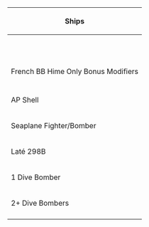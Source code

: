 {{color|red|'''DISCLAIMER:''' ''This information is based on user submitted data and is subject to revisions as more data is gathered. Any version of the ship receives the bonus regardless of remodel.''}}
{| class="wikitable" style="text-align:center; vertical-align:middle;"
|- 
! colspan="3"|Ships
! Mapwide
! Nodes H,J,O
|-
! {{Ship/Banner|Richelieu Kai|small=true}}
! {{Ship/Banner|Commandant Teste Kai|small=true}}
! {{Ship/Banner|De Ruyter Kai|small=true}}
| 1.1x
| 1.1x '''(1.21x)'''
|-
! colspan="5"|
|-
! {{Ship/Banner|Nelson Kai|small=true}}
! {{Ship/Banner|Janus Kai|small=true}}
!
| rowspan="7"| 1.15x
| 1.15x '''(1.32x)'''
|-
! {{Ship/Banner|Roma Kai|small=true}}
! {{Ship/Banner|Aquila Kai|small=true}}
! {{Ship/Banner|Zara Due|small=true}}
| rowspan="3"| 1.18x '''(1.36x)'''
|-
! {{Ship/Banner|Pola Kai|small=true}}
! {{Ship/Banner|Duca degli Abruzzi Kai|small=true}}
! {{Ship/Banner|Giuseppe Garibaldi Kai|small=true}}
|-
! {{Ship/Banner|Libeccio Kai|small=true}}
! {{Ship/Banner|Maestrale Kai|small=true}}
!
|-
!colspan="3"|
!
|-
! {{Ship/Banner|Ark Royal Kai|small=true}}
! {{Ship/Banner|Sheffield Kai|small=true}}
! {{Ship/Banner|Jervis Kai|small=true}}
| 1.322x '''(1.52x)'''
|-
! {{Ship/Banner|Italia|small=true}}
! {{Ship/Banner|Grecale Kai|small=true}}
! {{Ship/Banner|Scirocco Kai|small=true}}
| 1.357x '''(1.56x)'''
|-
! colspan="5"| French BB Hime Only Bonus Modifiers
|-
! colspan="3"| {{Ship/Banner|Richelieu Kai|small=true}}
| colspan="2"| 1.17x
|- 
! colspan="3"| {{RedAmmo}} AP Shell
| colspan="2"| 1.2x
|- 
! colspan="3"| {{Seaplane}}Seaplane Fighter/Bomber
| colspan="2"| 1.1x
|-
! colspan="3"| {{Seaplane}}Laté 298B
| colspan="2"| 1.3x
|-
! colspan="3"| {{RedPlane}}1 Dive Bomber
| colspan="2"| 1.1x
|-
! colspan="3"| {{RedPlane}}2+ Dive Bombers
| colspan="2"| 1.27x
|-
|}